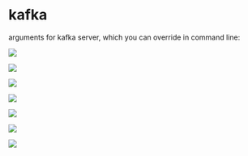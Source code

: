 # kafka

arguments for kafka server, which you can override in command line:


![](img/Selection_014.png)


![](img/Selection_005.png)

![](img/Selection_006.png)

![](img/Selection_007.png)

![](img/Selection_008.png)

![](img/Selection_012.png)

![](img/Selection_013.png)